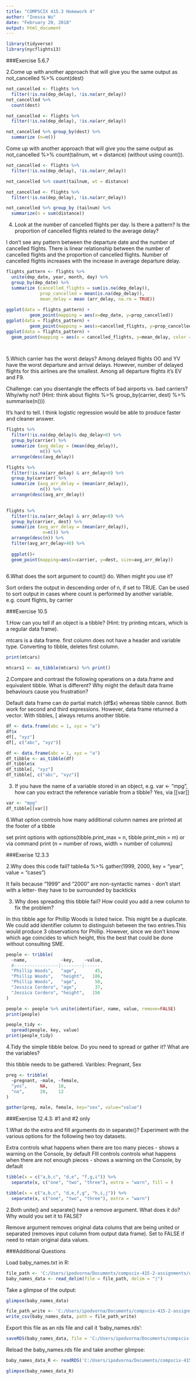 ```yaml
---
title: "COMPSCIX 415.3 Homework 4"
author: "Inessa Wu"
date: "February 20, 2018"
output: html_document
---
```


```r
library(tidyverse)
library(nycflights13)
```

###Exercise 5.6.7

2.Come up with another approach that will give you the same output as not_cancelled %>% count(dest) 

```r
not_cancelled <- flights %>% 
  filter(!is.na(dep_delay), !is.na(arr_delay))
not_cancelled %>% 
  count(dest)
```
```r
not_cancelled <- flights %>% 
  filter(!is.na(dep_delay), !is.na(arr_delay))

not_cancelled %>% group_by(dest) %>%
  summarize (n=n())
```
Come up with another approach that will give you the same output as not_cancelled %>% count(tailnum, wt = distance) (without using count()).

```r
not_cancelled <- flights %>% 
  filter(!is.na(dep_delay), !is.na(arr_delay))

not_cancelled %>% count(tailnum, wt = distance)
```
```r
not_cancelled <- flights %>% 
  filter(!is.na(dep_delay), !is.na(arr_delay))

not_cancelled %>% group_by (tailnum) %>%
  summarize(n = sum(distance))
```

4. Look at the number of cancelled flights per day. Is there a pattern? Is the proportion of cancelled flights related to the average delay?

I don't see any pattern between the departure date and the number of cancelled flights. There is linear relationship between the number of cancelled flights and the proportion of cancelled flights. Number of cancelled flights increases with the increase in average departure delay.


```r
flights_pattern <- flights %>% 
  unite(dep_date, year, month, day) %>%
  group_by(dep_date) %>%
  summarize (cancelled_flights = sum(is.na(dep_delay)), 
             prop_cancelled = mean(is.na(dep_delay)), 
             mean_delay = mean (arr_delay, na.rm = TRUE))
             
ggplot(data = flights_pattern) +
         geom_point(mapping = aes(x=dep_date, y=prop_cancelled))
ggplot(data = flights_pattern) +
         geom_point(mapping = aes(x=cancelled_flights, y=prop_cancelled))
ggplot(data = flights_pattern) +
  geom_point(mapping = aes(x = cancelled_flights, y=mean_delay, color = "red"))

 
```


5.Which carrier has the worst delays? Among delayed flights OO and YV have the worst departure and arrival delays. However, number of delayed flights for this airlines are the smallest. Among all departure flights it's EV and F9.

Challenge: can you disentangle the effects of bad airports vs. bad carriers? Why/why not? (Hint: think about flights %>% group_by(carrier, dest) %>% summarise(n()))

It's hard to tell. I think logistic regression would be able to produce faster and cleaner answer.



```r
flights %>%
  filter(!is.na(dep_delay)& dep_delay>0) %>%
  group_by(carrier) %>%
  summarize (avg_delay = (mean(dep_delay)), 
             n()) %>%
  arrange(desc(avg_delay))
```

```r
flights %>%
  filter(!is.na(arr_delay) & arr_delay>0) %>%
  group_by(carrier) %>%
  summarize (avg_arr_delay = (mean(arr_delay)), 
             n()) %>%
  arrange(desc(avg_arr_delay)) 
          
```
```r
flights %>%
  filter(!is.na(arr_delay) & arr_delay>0) %>%
  group_by(carrier, dest) %>%
  summarize (avg_arr_delay = (mean(arr_delay)), 
              n=n()) %>%
  arrange(desc(n)) %>%
  filter(avg_arr_delay>40) %>%
  
  ggplot()+
  geom_point(mapping=aes(x=carrier, y=dest, size=avg_arr_delay))
          

```

6.What does the sort argument to count() do. When might you use it? 

Sort orders the output in descending order of n, if set to TRUE. Can be used to sort output in cases where count is performed by another variable. e.g. count flights, by carrier

###Exercise 10.5 

1.How can you tell if an object is a tibble? (Hint: try printing mtcars, which is a regular data frame).

mtcars is a data frame. first column does not have a header and variable type. Converting to tibble, deletes first column.
```r
print(mtcars)

```
```r
mtcars1 <- as_tibble(mtcars) %>% print()

```
2.Compare and contrast the following operations on a data.frame and equivalent tibble. What is different? Why might the default data frame behaviours cause you frustration?

Default data frame can do partial match (df$x) whereas tibble cannot. Both work for second and third expressions. However, data frame returned a vector. With tibbles, [ always returns another tibble.

```r
df <- data.frame(abc = 1, xyz = "a")
df$x
df[, "xyz"]
df[, c("abc", "xyz")]
```

```r
df <- data.frame(abc = 1, xyz = "a")
df_tibble <- as_tibble(df)
df_tibble$x
df_tibble[, "xyz"]
df_tibble[, c("abc", "xyz")]
```

3. If you have the name of a variable stored in an object, e.g. var <- "mpg", how can you extract the reference variable from a tibble? Yes, via [[var]]

```r
var <- "mpg"
df_tibble[[var]]
```


6.What option controls how many additional column names are printed at the footer of a tibble

set print options with options(tibble.print_max = n, tibble.print_min = m)
or via command print (n = number of rows, width = number of columns)

###Exerise 12.3.3

2.Why does this code fail?
table4a %>% 
  gather(1999, 2000, key = "year", value = "cases")
  
It fails because “1999” and “2000” are non-syntactic names - don’t start with a letter- they have to be surrounded by backticks

3. Why does spreading this tibble fail? How could you add a new column to fix the problem?

In this tibble age for Phillip Woods is listed twice. This might be a duplicate. We could add identifier column to distinguish between the two entries.This would produce 3 observations for Phillip. However, since we don't know which age coincides to which height, this the best that could be done without consulting SME.

```r
people <- tribble(
  ~name,             ~key,    ~value,
  #-----------------|--------|------
  "Phillip Woods",   "age",       45,
  "Phillip Woods",   "height",   186,
  "Phillip Woods",   "age",       50,
  "Jessica Cordero", "age",       37,
  "Jessica Cordero", "height",   156
)

people <- people %>% unite(identifier, name, value, remove=FALSE)
print(people)

people_tidy <-  
  spread(people, key, value)
print(people_tidy)
```

4.Tidy the simple tibble below. Do you need to spread or gather it? What are the variables?

this tibble needs to be gathered. Varibles: Pregnant, Sex

```r
preg <- tribble(
  ~pregnant, ~male, ~female,
  "yes",     NA,    10,
  "no",      20,    12
)

gather(preg, male, female, key="sex", value="value")
```

###Exercise 12.4.3: #1 and #2 only

1.What do the extra and fill arguments do in separate()? Experiment with the various options for the following two toy datasets.

Extra controls what happens when there are too many pieces - shows a warning on the Console, by default
FIll controls controls what happens when there are not enough pieces - shows a warning on the Console, by default
```r
tibble(x = c("a,b,c", "d,e", "f,g,i")) %>% 
  separate(x, c("one", "two", "three"), extra = "warn", fill = )
```



```r
tibble(x = c("a,b,c", "d,e,f,g", "h,i,j")) %>% 
  separate(x, c("one", "two", "three"), extra = "warn")
```

2.Both unite() and separate() have a remove argument. What does it do? Why would you set it to FALSE? 

Remove argument removes original data colums that are being united or separated (removes input column from output data frame). Set to FALSE if need to retain original data values.

###Additional Questions

Load baby_names.txt in R:

```r
file_path <- 'C:/Users/ipodvorna/Documents/compscix-415-2-assignments/compscix-415-2-assignments/baby_names.txt'
baby_names_data <- read_delim(file = file_path, delim = "|")
```
Take a glimpse of the output:

```r
glimpse(baby_names_data)
```
```r
file_path_write <- 'C:/Users/ipodvorna/Documents/compscix-415-2-assignments/compscix-415-2-assignments/baby_names.csv'
write_csv(baby_names_data, path = file_path_write) 
```

Export this file as an rds file and call it ‘baby_names.rds’:

```r
saveRDS(baby_names_data, file = 'C:/Users/ipodvorna/Documents/compscix-415-2-assignments/compscix-415-2-assignments/baby_names.rds')
```

Reload the baby_names.rds file and take another glimpse:
 
```r
baby_names_data_R <- readRDS('C:/Users/ipodvorna/Documents/compscix-415-2-assignments/compscix-415-2-assignments/baby_names.rds')

glimpse(baby_names_data_R)
```

